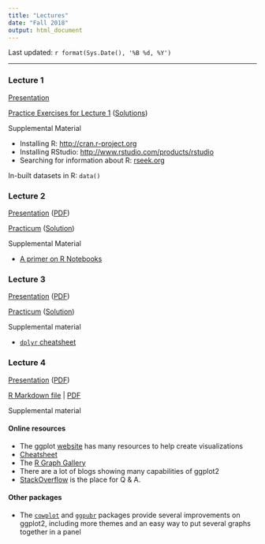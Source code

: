 ```yaml
---
title: "Lectures"
date: "Fall 2018"
output: html_document
---
```


Last updated: `r format(Sys.Date(), '%B %d, %Y')`

------

### Lecture 1

[Presentation](Lectures/lecture1.pdf)

<a href="Lectures/lecture1_files/Lecture1Exercises.html" target="_blank">Practice Exercises for Lecture 1</a> (<a href="Lectures/lecture1_files/Lecture1ExercisesSolution.html" target="_blank">Solutions</a>)

Supplemental Material

+ Installing R: <a href="http://cran.r-project.org" target="_blank">http://cran.r-project.org</a>
+ Installing RStudio: <a href="https://www.rstudio.com/products/rstudio/download3/" target="_blank" >http://www.rstudio.com/products/rstudio</a>
+ Searching for information about R: <a href="http://www.rseek.org" target="_blank">rseek.org</a>

In-built datasets in R: `data()`

### Lecture 2

<a href="Lectures/lecture2a_dataframe.html" target="_blank">Presentation</a> ([PDF](Lectures/lecture2a_dataframe.pdf){target="_blank"})

<a href="Lectures/lecture2dataframe_files/lecture2_practicum.html" target="_blank">Practicum</a> (<a href="Lectures/lecture2dataframe_files/lecture2_practicum_solutions.html" target="_blank">Solution</a>)

Supplemental Material

+ [A primer on R Notebooks](Lectures/lecture2dataframe_files/RNotebook.html)

### Lecture 3

<a href="Lectures/lecture3_tidyverse.html" target = "_blank">Presentation</a> ([PDF](Lectures/lecture3_tidyverse.pdf){target="_blank"})

<a href="Lectures/lecture3tidyverse_files/Lecture3_2018_Practicum.html" target="_blank">Practicum</a> ([Solution](Lectures/lecture3tidyverse_files/Lecture3_2018_Practicum_Solutions.html){target="_blank"})

Supplemental material

+ [`dplyr` cheatsheet](https://www.rstudio.com/resources/cheatsheets/#dplyr)

### Lecture 4

<a href="Lectures/lecture4_visualization.html" target = "_blank">Presentation</a> ([PDF](Lectures/lecture4_visualization.pdf){target="_blank"})

[R Markdown file](Lectures/lecture4_visualization.Rmd){target="_blank"} | [PDF](https://www.dropbox.com/s/7bobrpz4cv9n0jw/lecture4_visualization.pdf?dl=0){target="_blank"}

Supplemental material

#### Online resources

+ The ggplot [website](http://docs.ggplot2.org) has many resources to help create visualizations
+ [Cheatsheet](https://www.rstudio.com/wp-content/uploads/2015/03/ggplot2-cheatsheet.pdf){target="_blank"}
+ The [R Graph Gallery](https://www.r-graph-gallery.com/){target="_blank"}
+ There are a lot of blogs showing many capabilities of ggplot2
+ [StackOverflow](http://www.stackoverflow.org) is the place for Q & A. 

#### Other packages

+ The [`cowplot`](http://cran.rstudio.com/package=cowplot) and [`ggpubr`](https://cran.r-project.org/package=ggpubr) packages provide several improvements on ggplot2, including more themes and an easy way to put several graphs together in a panel
